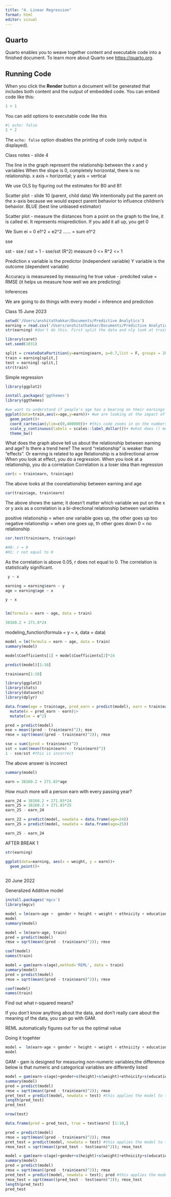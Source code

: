 ```yaml
---
title: "4. Linear Regression"
format: html
editor: visual
---
```


## Quarto

Quarto enables you to weave together content and executable code into a finished document. To learn more about Quarto see <https://quarto.org>.

## Running Code

When you click the **Render** button a document will be generated that includes both content and the output of embedded code. You can embed code like this:

```r
1 + 1
```

You can add options to executable code like this

```r
#| echo: false
2 * 2
```

The `echo: false` option disables the printing of code (only output is displayed).

Class notes - slide 4

The line in the graph represent the relationship between the x and y variables When the slope is 0, completely horizontal, there is no relationship. x axis = horizontal; y axis = vertical

We use OLS by figuring out the estimates for B0 and B1

Scatter plot - slide 10 (parent, child data) We intentionally put the parent on the x-axis because we would expect parent behavior to influence children's behavior. BLUE (best line unbiased estimator)

Scatter plot - measure the distances from a point on the graph to the line, it is called ei. It represents misprediction. If you add it all up, you get 0

We Sum ei = 0 e1\^2 + e2\^2 ...... = sum e1\^2

sse

sst - sse / sst = 1 - sse/sst (R\^2) measure 0 \<= R\^2 \<= 1

Prediction x variable is the predictor (independent variable) Y variable is the outcome (dependent variable)

Accuracy is measuresed by measuring he true value - predcited value = RMSE (it helps us measure how well we are predicting)

Inferences

We are going to do things with every model = inference and prediction

Class 15 June 2023

```r
setwd('/Users/anshitathakkar/Documents/Predictive Analytics')
earning = read.csv('/Users/anshitathakkar/Documents/Predictive Analytics/earning.csv')
str(earning) #don't do this. First split the data and nly look at train data set

library(caret)
set.seed(1031)

split = createDataPartition(y=earning$earn, p=0.7,list = F, groups = 20)
train = earning[split,]
test = earning[-split,] 
str(train)

```

Simple regression

```r
library(ggplot2)

install.packages('ggthemes')
library(ggthemes)

#we want to understand if people's age has a bearing on their earnings 
ggplot(data=train,aes(x=age,y=earn))+ #we are looking at the impact of a number of variables on earnings; the outcome or dependent variable is earning
  geom_point()+
  coord_cartesian(ylim=c(0,400000))+ #this code zooms in on the numbers from 0 to 400,000
  scale_y_continuous(labels = scales::label_dollar())+ #what does () mean here? It's a short cut for library. The scale adds a scale to the y axis 
  theme_bw()
```

What does the graph above tell us about the relationship between earning and age? Is there a trend here? The word "relationship" is weaker than "effects". Or earning is related to age Relationship is a bidirectional arrow When you look at effect, you do a regression. When you look at a relationship, you do a correlation Correlation is a loser idea than regression

```r
cor(x = train$earn, train$age)
```

The above looks at the coorelationship between earning and age

```r
cor(train$age, train$earn)
```

The above shows the same; it doesn't matter which variable we put on the x or y axis as a correlation is a bi-drectional relationship between variables

positive relationship = when one variable goes up, the other goes up too negative relationship = when one goes up, th other goes down 0 = no relationship

```r
cor.test(train$earn, train$age)

#H0: r = 0
#H1: r not equal to 0
```

As the correlation is above 0.05, r does not equal to 0. The correlation is statistically significant.

```r
 y ~ x

earning = earning$earn ~ y
age = earning$age ~ x

y ~ x


lm(formula = earn ~ age, data = train)

```

```r
38160.2 + 271.8*24
```

modeling_function(formula = y \~ x, data = data)

```r
model = lm(formula = earn ~ age, data = train)
summary(model)
```

```r
model$Coefficients[1] + model$Coefficients[2]*24
```

```r
predict(model)[1:10]
```

```r
train$earn[1:10]
```

```r
library(ggplot2)
library(stats)
library(datasets)
library(dplyr)

data.frame(age = train$age, pred_earn = predict(model), earn = train$earn) |>
  mutate(e = pred_earn - earn)|>
  mutate(se = e^2)
```

```r
pred = predict(model)
mse = mean((pred - train$earn)^2); mse
rmse = sqrt(mean((pred - train$earn)^2)); rmse
```

```r
sse = sum((pred = train$earn)^2)
sst = sum((mean(train$earn) - train$earn)^2)
1 - sse/sst #this is incorrect 
```

The above answer is incorect

```r
summary(model)
```

```r
earn = 38160.2 + 271.83*age
```

How much more will a person earn with every passing year?

```r
earn_24 = 38160.2 + 271.83*24
earn_25 = 38160.2 + 271.83*25
earn_25 - earn_24
```

```r
earn_22 = predict(model, newdata = data.frame(age=24))
earn_25 = predict(model, newdata = data.frame(age=25))

earn_25 - earn_24

```

AFTER BREAK 1

```r
str(earning)

ggplot(data=earning, aes(x = weight, y = earn))+
  geom_point()+
  
```

20 June 2022

Generalized Additive model

```r
install.packages('mgcv')
library(mgcv)
```

```r
model = lm(earn~age +  gender + height + weight + ethnicity + education + walk + exercise + smokenow + tense, data = train)
model
summary(model)

model = lm(earn~age, train)
pred = predict(model)
rmse = sqrt(mean((pred - train$earn)^2)); rmse

coef(model)
names(train)
```

```r
model = gam(earn~s(age),method='REML', data = train)
summary(model)
pred = predict(model)
rmse = sqrt(mean((pred - train$earn)^2)); rmse

coef(model)
names(train)
```

Find out what r-squared means?


If you don't know anything about the data, and don't really care about the meaning of the data, you can go with GAM.

REML automatically figures out for us the optimal value 



Doing it togehter

```r
model =  lm(earn~age + gender + height + weight + ethnicity + education + walk + exercise + smokenow + tense,data = train)
model
```

GAM - gam is designed for measuring non-numeric variables;the difference below is that numeric and categorical variables are differently listed

```r
model = gam(earn~s(age)+gender+s(height)+s(weight)+ethnicity+s(education)+walk+exercise+smokenow+tense,method='REML', data = train)
summary(model)
pred = predict(model)
rmse = sqrt(mean((pred - train$earn)^2)); rmse
pret_test = predict(model, newdata = test) #this applies the model to test data 
length(pred_test)
pred_test
```


```r
nrow(test)
```

```r
data.frame(pred = pred_test, true = test$earn) [1:10,]
```

```r
pred = predict(model)
rmse = sqrt(mean((pred - train$earn)^2)); rmse
pret_test = predict(model, newdata = test) #this applies the model to test data 
rmse_test = sqrt(mean((pred_test - test$earn)^2)); rmse_test
```


```r
model = gam(earn~s(age)+gender+s(height)+s(weight)+ethnicity+s(education)+walk+exercise+smokenow+tense,method='REML', data = train)
summary(model)
pred = predict(model)
rmse = sqrt(mean((pred - train$earn)^2)); rmse
pred_test = predict(model, newdata = test); pred #this applies the model to test data 
rmse_test = sqrt(mean((pred_test - test$earn)^2)); rmse_test
length(pred_test)
pred_test
```



